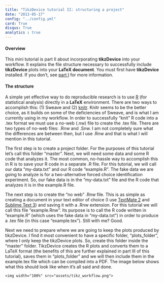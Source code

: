 ```yaml
---
title: "TikzDevice tutorial II: structuring a project"
date: "2013-05-17"
config: "../config.yml"
card: True
disqus: True
analytics : true
---
```



#### Overview

This mini tutorial is part II about incorporating __tikzDevice__ into your workflow. It explains the file structure necessary to successfully include __tikzDevice__ plots into your __LaTeX document__. You must first have __tikzDevice__ installed. If you don't, see [part I][part I] for more information.

#### The structure

A simple yet effective way to do reproducible research is to use [R][R] (for statistical analysis) directly in a __LaTeX__ environment. There are two ways to accomplish this: (1) Sweave and (2) [knitr][knitr]. Knitr seems to be the better choice, as it builds on some of the deficiencies of Sweave, and is what I am currently using in my workflow. In order to successfully "knit" R code into a .tex format we must use a no-web (.nw) file to create the .tex file. There are two types of no-web files: .Rnw and .Snw. I am not completely sure what the differences are between then, but I use .Rnw and that is what I will mention in this tutorial.

The first step is to create a project folder. For the purposes of this tutorial let's call this folder "master". Next, we will need some data and some R code that analyzes it. The most common, no-hassle way to accomplish this in R is to save your R code in a separate .R file. For this tutorial, we will call our data "my-data.txt" and our R code "example.R". The fake data we are going to analyze is for a two-alternative forced choice identification experiment. So, our fake data is in the "my-data.txt" file and the R code that analyzes it is in the example.R file.

The next step is to create the "no web" .Rnw file. This is as simple as creating a document in your text editor of choice (I use [TextMate 2][tm2] and [Sublime Text 3][st3]) and saving it with a .Rnw extension. For this tutorial we will call this file "example.Rnw". Its purpose is to call the R code written in "example.R" (which uses the fake data in "my-data.txt") in order to produce a .tex file (in this case "example.tex"). Still with me? Good.

Next we need to prepare where we are going to keep the plots produced by tikzDevice. I find it most convenient to have a specific folder, "plots\_folder", where I only keep the tikzDevice plots. So, create this folder inside the "master" folder. TikzDevice creates the R plots and converts them to a LaTeX format (the benefits of this are further explained in part III of this tutorial), saves them in "plots\_folder" and we will then include them in the example.tex file which can be compiled into a PDF. The image below shows what this should look like when it's all said and done.

<div aligh="center">
	<img width="100%" src="assets/tikz_workflow.png">
</div>


[part I]: /posts/2013-05-11_tikz_install/install_tikz_tut.html
[R]: http://www.r-project.org
[knitr]: http://yihui.name/knitr/
[tm2]: https://github.com/textmate/textmate
[st3]: http://www.sublimetext.com

